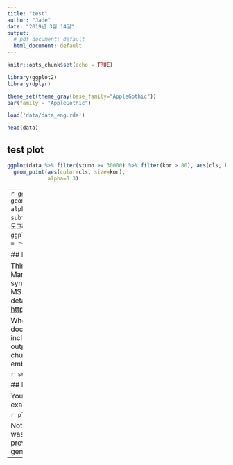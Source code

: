 ```yaml
---
title: "test"
author: "Jade"
date: "2019년 3월 14일"
output:
  # pdf_document: default
  html_document: default
---
```


```r
knitr::opts_chunk$set(echo = TRUE)
```

```r
library(ggplot2)
library(dplyr)

theme_set(theme_gray(base_family="AppleGothic"))
par(family = "AppleGothic")

load('data/data_eng.rda')

head(data)
```

## test plot
```r
ggplot(data %>% filter(stuno >= 30000) %>% filter(kor > 80), aes(cls, kor)) +
  geom_point(aes(color=cls, size=kor), 
             alpha=0.3)
```

----
```r
ggplot(mpg, aes(cty)) +
  geom_density(aes(fill=factor(cyl)), alpha=0.8) +
  labs(title="밀도그래프", subtitle = "실린더수에 따른 시내연비의 밀도그래프",
       caption="Source: ggplot2::mpg",
       x = "도시 연비",
       fill = "실린더수")
```


## R Markdown

This is an R Markdown document. Markdown is a simple formatting syntax for authoring HTML, PDF, and MS Word documents. For more details on using R Markdown see <http://rmarkdown.rstudio.com>.

When you click the **Knit** button a document will be generated that includes both content as well as the output of any embedded R code chunks within the document. You can embed an R code chunk like this:

```r
summary(cars)
```

## Including Plots

You can also embed plots, for example:

```r
plot(pressure)
```

Note that the `echo = FALSE` parameter was added to the code chunk to prevent printing of the R code that generated the plot.


----
```r

```


